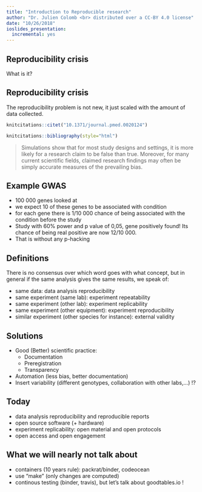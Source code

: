 ```yaml
---
title: "Introduction to Reproducible research"
author: "Dr. Julien Colomb <br> distributed over a CC-BY 4.0 license"
date: "10/26/2018"
ioslides_presentation:
  incremental: yes
---
```


## Reproducibility crisis

What is it?


## Reproducibility crisis

The reproducibility problem is not new, it just scaled with the amount of data collected. 

```r
knitcitations::citet("10.1371/journal.pmed.0020124")

knitcitations::bibliography(style="html")
```

> Simulations show that for most study designs and settings, it is more likely for a research claim to be false than true. Moreover, for many current scientific fields, claimed research findings may often be simply accurate measures of the prevailing bias.

## Example GWAS

- 100 000 genes looked at
- we expect 10 of these genes to be associated with condition
- for each gene there is 1/10 000 chance of being associated with the condition before the study
- Study with 60% power and p value of 0,05, gene positively found! Its chance of being real positive are now 12/10 000.
- That is without any p-hacking



## Definitions

There is no consensus over which word goes with what concept, but in general if the same analysis gives the same results, we speak of:

- same data: data analysis reproducibility
- same experiment (same lab): experiment repeatability
- same experiment (other lab): experiment replicability
- same experiment (other equipment): experiment reproducibility
- similar experiment (other species for instance): external validity 

## Solutions

- Good (Better) scientific practice:
    - Documentation
    - Preregistration
    - Transparency
- Automation (less bias, better documentation)
- Insert variability (different genotypes, collaboration with other labs,...) !?

## Today

- data analysis reproducibility and reproducible reports
- open source software (+ hardware)
- experiment replicability: open material and open protocols
- open access and open engagement

## What we will nearly not talk about

- containers (10 years rule): packrat/binder, codeocean
- use "make" (only changes are computed)
- continous testing (binder, travis), but let's talk about goodtables.io !
